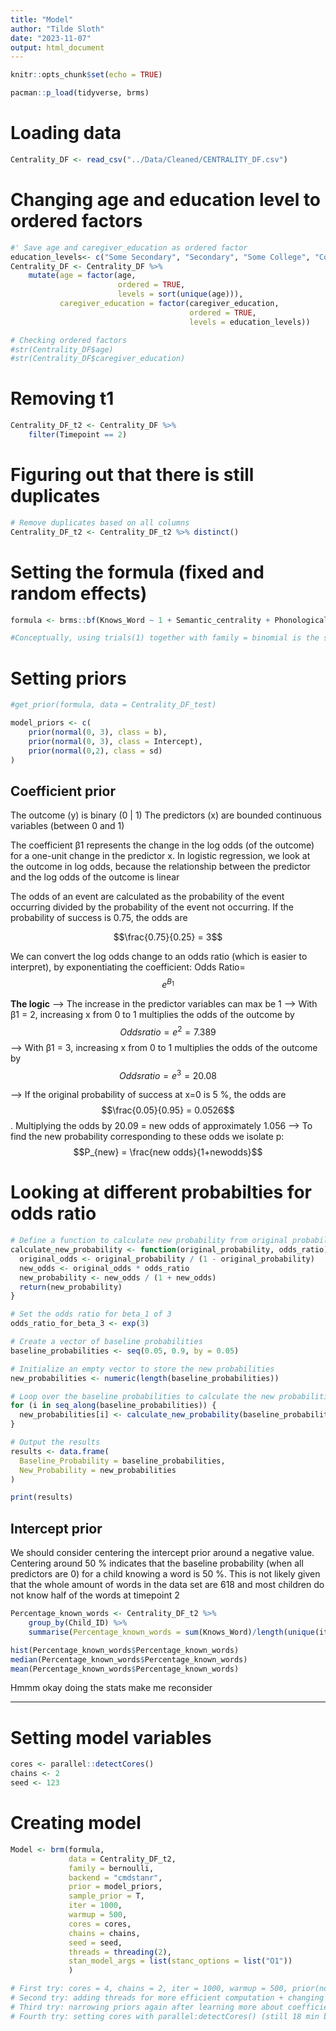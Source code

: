 ```yaml
---
title: "Model"
author: "Tilde Sloth"
date: "2023-11-07"
output: html_document
---
```


```r
knitr::opts_chunk$set(echo = TRUE)
```

```r
pacman::p_load(tidyverse, brms)
```

# Loading data
```r
Centrality_DF <- read_csv("../Data/Cleaned/CENTRALITY_DF.csv")
```

# Changing age and education level to ordered factors
```r
#' Save age and caregiver_education as ordered factor
education_levels<- c("Some Secondary", "Secondary", "Some College", "College", "Some Graduate", "Graduate")
Centrality_DF <- Centrality_DF %>% 
    mutate(age = factor(age,
                        ordered = TRUE, 
                        levels = sort(unique(age))),
           caregiver_education = factor(caregiver_education,
                                        ordered = TRUE,
                                        levels = education_levels))

# Checking ordered factors
#str(Centrality_DF$age)
#str(Centrality_DF$caregiver_education)

```


# Removing t1
```r
Centrality_DF_t2 <- Centrality_DF %>% 
    filter(Timepoint == 2)
```

# Figuring out that there is still duplicates
```r
# Remove duplicates based on all columns
Centrality_DF_t2 <- Centrality_DF_t2 %>% distinct()
```


# Setting the formula (fixed and random effects)
```r
formula <- brms::bf(Knows_Word ~ 1 + Semantic_centrality + Phonological_centrality + Word_length_centrality + (1|Child_ID))

#Conceptually, using trials(1) together with family = binomial is the same as using family = bernoulli. It is more straightforward to use bernoulli since it models binary outcomes with a single trial per observation. Family = binomial models outcomes with 1 or more trials per observation
```

# Setting priors
```r
#get_prior(formula, data = Centrality_DF_test)

model_priors <- c(
    prior(normal(0, 3), class = b),
    prior(normal(0, 3), class = Intercept),
    prior(normal(0,2), class = sd)
)

```

## Coefficient prior
The outcome (y) is binary (0 | 1)
The predictors (x) are bounded continuous variables (between 0 and 1)

The coefficient β1 represents the change in the log odds (of the outcome) for a one-unit change in the predictor x. In logistic regression, we look at the outcome in log odds, because the relationship between the predictor and the log odds of the outcome is linear

The odds of an event are calculated as the probability of the event occurring divided by the probability of the event not occurring. If the probability of success is 0.75, the odds are 

$$\frac{0.75}{0.25} = 3$$

We can convert the log odds change to an odds ratio (which is easier to interpret), by exponentiating the coefficient: Odds Ratio= $$e^{B_1}$$


**The logic**
--> The increase in the predictor variables can max be 1
--> With β1 = 2, increasing x from 0 to 1 multiplies the odds of the outcome by $$Odds ratio = e^2 = 7.389$$
--> With β1 = 3, increasing x from 0 to 1 multiplies the odds of the outcome by $$Odds ratio = e^3 = 20.08$$

--> If the original probability of success at x=0 is 5 %, the odds are $$\frac{0.05}{0.95} = 0.0526$$. Multiplying the odds by 20.09 = new odds of approximately 1.056
--> To find the new probability corresponding to these odds we isolate p: $$P_{new} = \frac{new odds}{1+newodds}$$

# Looking at different probabilties for odds ratio
```r
# Define a function to calculate new probability from original probability and odds ratio
calculate_new_probability <- function(original_probability, odds_ratio) {
  original_odds <- original_probability / (1 - original_probability)
  new_odds <- original_odds * odds_ratio
  new_probability <- new_odds / (1 + new_odds)
  return(new_probability)
}

# Set the odds ratio for beta_1 of 3
odds_ratio_for_beta_3 <- exp(3)

# Create a vector of baseline probabilities
baseline_probabilities <- seq(0.05, 0.9, by = 0.05)

# Initialize an empty vector to store the new probabilities
new_probabilities <- numeric(length(baseline_probabilities))

# Loop over the baseline probabilities to calculate the new probabilities
for (i in seq_along(baseline_probabilities)) {
  new_probabilities[i] <- calculate_new_probability(baseline_probabilities[i], odds_ratio_for_beta_3)
}

# Output the results
results <- data.frame(
  Baseline_Probability = baseline_probabilities,
  New_Probability = new_probabilities
)

print(results)

```


## Intercept prior
We should consider centering the intercept prior around a negative value. Centering around 50 % indicates that the baseline probability (when all predictors are 0) for a child knowing a word is 50 %. This is not likely given that the whole amount of words in the data set are 618 and most children do not know half of the words at timepoint 2

```r
Percentage_known_words <- Centrality_DF_t2 %>% 
    group_by(Child_ID) %>% 
    summarise(Percentage_known_words = sum(Knows_Word)/length(unique(item_definition)))

hist(Percentage_known_words$Percentage_known_words)
median(Percentage_known_words$Percentage_known_words)
mean(Percentage_known_words$Percentage_known_words)
```
Hmmm okay doing the stats make me reconsider

---



# Setting model variables 
```r
cores <- parallel::detectCores()
chains <- 2
seed <- 123
```


# Creating model
```r
Model <- brm(formula,
             data = Centrality_DF_t2,
             family = bernoulli,
             backend = "cmdstanr",
             prior = model_priors,
             sample_prior = T, 
             iter = 1000,
             warmup = 500,
             cores = cores, 
             chains = chains,
             seed = seed,
             threads = threading(2),
             stan_model_args = list(stanc_options = list("O1"))
             )

# First try: cores = 4, chains = 2, iter = 1000, warmup = 500, prior(normal(0,10)) (6.66 hours)
# Second try: adding threads for more efficient computation + changing from binomial to bernoulli + narrowing priors (normal(0,5)) (21 minutes)
# Third try: narrowing priors again after learning more about coefficients in logistic regression (0,3) & (0,3) and (0,2) (18 min)
# Fourth try: setting cores with parallel:detectCores() (still 18 min but i guess it makes sense. 8 cores will not help when there are only 2 chains)
```

